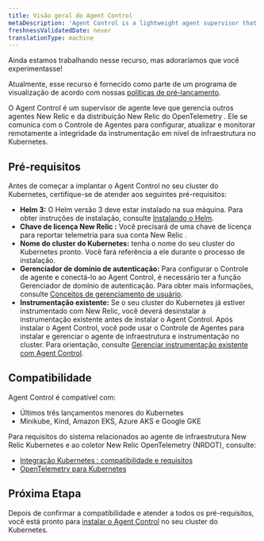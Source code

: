 ```yaml
---
title: Visão geral do Agent Control
metaDescription: 'Agent Control is a lightweight agent supervisor that manages other New Relic and New Relic distribution of OpenTelemetry agents by communicating with Fleet Control to remotely configure, update, and monitor the health of infrastructure-level instrumentation.'
freshnessValidatedDate: never
translationType: machine
---
```


<Callout title="visualização">
  Ainda estamos trabalhando nesse recurso, mas adoraríamos que você experimentasse!

  Atualmente, esse recurso é fornecido como parte de um programa de visualização de acordo com nossas [políticas de pré-lançamento](/docs/licenses/license-information/referenced-policies/new-relic-pre-release-policy).
</Callout>

O Agent Control é um supervisor de agente leve que gerencia outros agentes New Relic e da distribuição New Relic do OpenTelemetry . Ele se comunica com o Controle de Agentes para configurar, atualizar e monitorar remotamente a integridade da instrumentação em nível de infraestrutura no Kubernetes.

## Pré-requisitos

Antes de começar a implantar o Agent Control no seu cluster do Kubernetes, certifique-se de atender aos seguintes pré-requisitos:

* **Helm 3:** O Helm versão 3 deve estar instalado na sua máquina. Para obter instruções de instalação, consulte [Instalando o Helm](https://helm.sh/docs/intro/install).
* **Chave de licença New Relic :** Você precisará de uma chave de licença para reportar telemetria para sua conta New Relic .
* **Nome do cluster do Kubernetes:** tenha o nome do seu cluster do Kubernetes pronto. Você fará referência a ele durante o processo de instalação.
* **Gerenciador de domínio de autenticação:** Para configurar o Controle de agente e conectá-lo ao Agent Control, é necessário ter a função Gerenciador de domínio de autenticação. Para obter mais informações, consulte [Conceitos de gerenciamento de usuário](/docs/accounts/accounts-billing/new-relic-one-user-management/user-management-concepts/#admin-settings).
* **Instrumentação existente:** Se o seu cluster do Kubernetes já estiver instrumentado com New Relic, você deverá desinstalar a instrumentação existente antes de instalar o Agent Control. Após instalar o Agent Control, você pode usar o Controle de Agentes para instalar e gerenciar o agente de infraestrutura e instrumentação no cluster. Para orientação, consulte [Gerenciar instrumentação existente com Agent Control](/docs/new-relic-control/agent-control/reinstrumentation).

## Compatibilidade

Agent Control é compatível com:

* Últimos três lançamentos menores do Kubernetes
* Minikube, Kind, Amazon EKS, Azure AKS e Google GKE

Para requisitos do sistema relacionados ao agente de infraestrutura New Relic Kubernetes e ao coletor New Relic OpenTelemetry (NRDOT), consulte:

* [Integração Kubernetes : compatibilidade e requisitos](/docs/kubernetes-pixie/kubernetes-integration/get-started/kubernetes-integration-compatibility-requirements)
* [OpenTelemetry para Kubernetes](/docs/kubernetes-pixie/kubernetes-integration/installation/k8s-otel)

## Próxima Etapa

Depois de confirmar a compatibilidade e atender a todos os pré-requisitos, você está pronto para [instalar o Agent Control](/docs/new-relic-control/agent-control/setup) no seu cluster do Kubernetes.